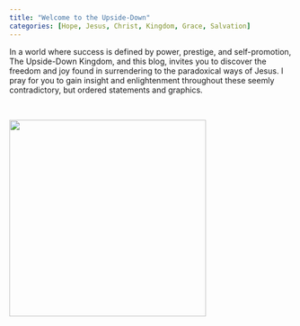 ```yaml
---
title: "Welcome to the Upside-Down"
categories: [Hope, Jesus, Christ, Kingdom, Grace, Salvation]
---
```


In a world where success is defined by power, prestige, and self-promotion, The Upside-Down Kingdom, and this blog, invites you to discover the freedom and joy found in surrendering to the paradoxical ways of Jesus. I pray for you to gain insight and enlightenment throughout these seemly contradictory, but ordered statements and graphics.

<br/>

![](upsidedown2.png){fig-align="center" height="350"}
